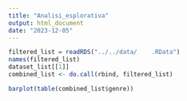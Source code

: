 ```yaml
---
title: "Analisi_esplorativa"
output: html_document
date: "2023-12-05"
---
```


```r
filtered_list = readRDS("../../data/    .RData")
names(filtered_list)
dataset_list[[1]]
combined_list <- do.call(rbind, filtered_list)
```
```r
barplot(table(combined_list$genre))
```

